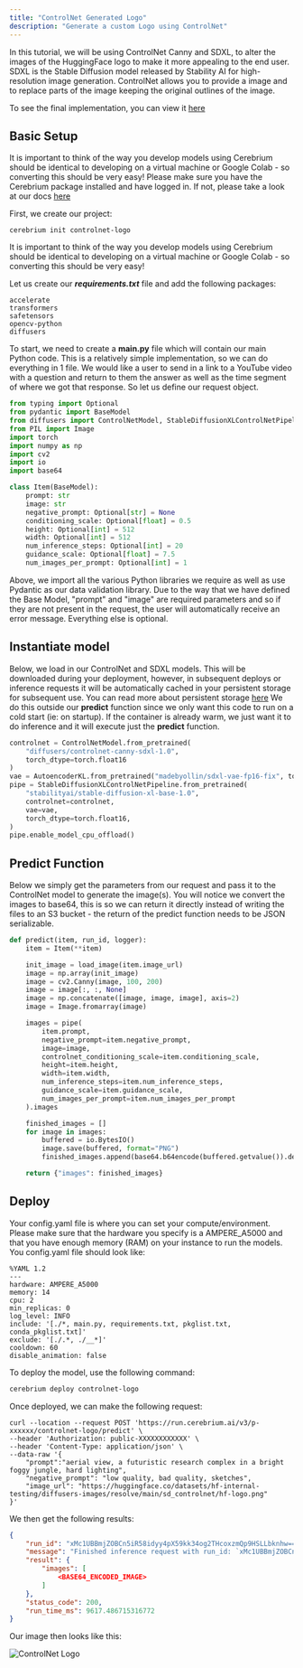 ```yaml
---
title: "ControlNet Generated Logo"
description: "Generate a custom Logo using ControlNet"
---
```


In this tutorial, we will be using ControlNet Canny and SDXL, to alter the images of the HuggingFace logo to make it more appealing to the end user. SDXL is the
Stable Diffusion model released by Stability AI for high-resolution image generation. ControlNet allows you to provide a image and to replace parts of the image keeping the
original outlines of the image.

To see the final implementation, you can view it [here](https://github.com/CerebriumAI/examples/tree/master/9-logo-controlnet)

## Basic Setup

It is important to think of the way you develop models using Cerebrium should be identical to developing on a virtual machine or Google Colab - so converting this should be very easy!
Please make sure you have the Cerebrium package installed and have logged in. If not, please take a look at our docs [here](https://docs.cerebrium.ai/cerebrium/getting-started/installation)

First, we create our project:

```
cerebrium init controlnet-logo
```

It is important to think of the way you develop models using Cerebrium should be identical to developing on a virtual machine or Google Colab - so converting this should be very easy!

Let us create our **_requirements.txt_** file and add the following packages:

```
accelerate
transformers
safetensors
opencv-python
diffusers
```

To start, we need to create a **main.py** file which will contain our main Python code. This is a relatively simple implementation, so we can do everything in 1 file. We would like a user to send in a link to a YouTube video with a question and return to them the answer as well as the time segment of where we got that response.
So let us define our request object.

```python
from typing import Optional
from pydantic import BaseModel
from diffusers import ControlNetModel, StableDiffusionXLControlNetPipeline, AutoencoderKL
from PIL import Image
import torch
import numpy as np
import cv2
import io
import base64

class Item(BaseModel):
    prompt: str
    image: str
    negative_prompt: Optional[str] = None
    conditioning_scale: Optional[float] = 0.5
    height: Optional[int] = 512
    width: Optional[int] = 512
    num_inference_steps: Optional[int] = 20
    guidance_scale: Optional[float] = 7.5
    num_images_per_prompt: Optional[int] = 1
```

Above, we import all the various Python libraries we require as well as use Pydantic as our data validation library. Due to the way that we have defined the Base Model, "prompt" and "image" are required parameters and so if they are not present in the request, the user will automatically receive an error message. Everything else is optional.

## Instantiate model

Below, we load in our ControlNet and SDXL models. This will be downloaded during your deployment, however, in subsequent deploys or inference requests it will be automatically cached in your persistent storage for subsequent use. You can read more about persistent storage [here]()
We do this outside our **predict** function since we only want this code to run on a cold start (ie: on startup). If the container is already warm, we just want it to do inference and it will execute just the **predict** function.

```python
controlnet = ControlNetModel.from_pretrained(
    "diffusers/controlnet-canny-sdxl-1.0",
    torch_dtype=torch.float16
)
vae = AutoencoderKL.from_pretrained("madebyollin/sdxl-vae-fp16-fix", torch_dtype=torch.float16)
pipe = StableDiffusionXLControlNetPipeline.from_pretrained(
    "stabilityai/stable-diffusion-xl-base-1.0",
    controlnet=controlnet,
    vae=vae,
    torch_dtype=torch.float16,
)
pipe.enable_model_cpu_offload()
```

## Predict Function

Below we simply get the parameters from our request and pass it to the ControlNet model to generate the image(s). You will notice we convert the images to base64, this is so we can return it directly instead of writing the files to an S3 bucket - the return of the predict function needs to be JSON serializable.

```python
def predict(item, run_id, logger):
    item = Item(**item)

    init_image = load_image(item.image_url)
    image = np.array(init_image)
    image = cv2.Canny(image, 100, 200)
    image = image[:, :, None]
    image = np.concatenate([image, image, image], axis=2)
    image = Image.fromarray(image)

    images = pipe(
        item.prompt,
        negative_prompt=item.negative_prompt,
        image=image,
        controlnet_conditioning_scale=item.conditioning_scale,
        height=item.height,
        width=item.width,
        num_inference_steps=item.num_inference_steps,
        guidance_scale=item.guidance_scale,
        num_images_per_prompt=item.num_images_per_prompt
    ).images

    finished_images = []
    for image in images:
        buffered = io.BytesIO()
        image.save(buffered, format="PNG")
        finished_images.append(base64.b64encode(buffered.getvalue()).decode("utf-8"))

    return {"images": finished_images}

```

## Deploy

Your config.yaml file is where you can set your compute/environment. Please make sure that the hardware you specify is a AMPERE_A5000 and that you have enough memory (RAM) on your instance to run the models. You config.yaml file should look like:

```
%YAML 1.2
---
hardware: AMPERE_A5000
memory: 14
cpu: 2
min_replicas: 0
log_level: INFO
include: '[./*, main.py, requirements.txt, pkglist.txt, conda_pkglist.txt]'
exclude: '[./.*, ./__*]'
cooldown: 60
disable_animation: false
```

To deploy the model, use the following command:

```bash
cerebrium deploy controlnet-logo
```

Once deployed, we can make the following request:

```curl
curl --location --request POST 'https://run.cerebrium.ai/v3/p-xxxxxx/controlnet-logo/predict' \
--header 'Authorization: public-XXXXXXXXXXXX' \
--header 'Content-Type: application/json' \
--data-raw '{
    "prompt":"aerial view, a futuristic research complex in a bright foggy jungle, hard lighting",
    "negative_prompt": "low quality, bad quality, sketches",
    "image_url": "https://huggingface.co/datasets/hf-internal-testing/diffusers-images/resolve/main/sd_controlnet/hf-logo.png"
}'
```

We then get the following results:

```json
{
    "run_id": "xMc1UBBmjZOBCn5iR58idyy4pX59kk34og2THcoxzmQp9HSLLbknhw==",
    "message": "Finished inference request with run_id: `xMc1UBBmjZOBCn5iR58idyy4pX59kk34og2THcoxzmQp9HSLLbknhw==`",
    "result": {
        "images": [
            <BASE64_ENCODED_IMAGE>
        ]
    },
    "status_code": 200,
    "run_time_ms": 9617.486715316772
}
```

Our image then looks like this:

![ControlNet Logo](/images/examples/controlnet.png)
